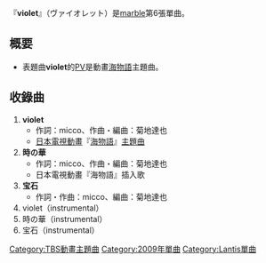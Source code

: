 {{Infobox Single <!-- Wikipedia:ウィキプロジェクト 楽曲 をご覧ください -->
| Name = Violet
| Artist = [[marble|marble]]
| Album =
| A-side =
| B-side =
| Released = 2009年7月23日
| Format = [[單曲|單曲]]
| Recorded =
| Genre = [[J-POP|J-POP]]（[[動畫歌曲|動畫歌曲]]）
| Length =
| Label = [[Mellow_Head|Mellow Head]]
| Writer = micco（作詞）<br/>菊地達也（作曲）
| Producer =
| Certification =
| Chart position = *週間最高順位123位（[[ORICON|ORICON]]）
| Last single = [[初戀_limited|初戀 limited]]<br/>（2009年）
| This single = '''violet'''<br/>（2009年）
| Next single = [[さくらさくら咲く_〜あの日君を待つ_空と同じで〜|さくらさくら咲く 〜あの日君を待つ 空と同じで〜]]<br/>（2010年）
| Misc =
}}
『'''violet'''』（ヴァイオレット）是[[marble|marble]]第6張單曲。

== 概要 ==
* 表題曲'''violet'''的[[PV|PV]]是動畫[[海物語|海物語]]主題曲。

== 收錄曲 ==
# '''violet'''
#* 作詞：micco、作曲・編曲：菊地達也
#* [[日本電視動畫|日本電視動畫]]『[[海物語|海物語]]』[[主題曲|主題曲]]
# '''時の華'''
#* 作詞：micco、作曲・編曲：菊地達也
#* 日本電視動畫『海物語』插入歌
# '''宝石'''
#* 作詞・作曲：micco、編曲：菊地達也
# violet（instrumental） 
# 時の華（instrumental） 
# 宝石（instrumental） 

{{single-stub}}

[[Category:TBS動畫主題曲|Category:TBS動畫主題曲]]
[[Category:2009年單曲|Category:2009年單曲]]
[[Category:Lantis單曲|Category:Lantis單曲]]